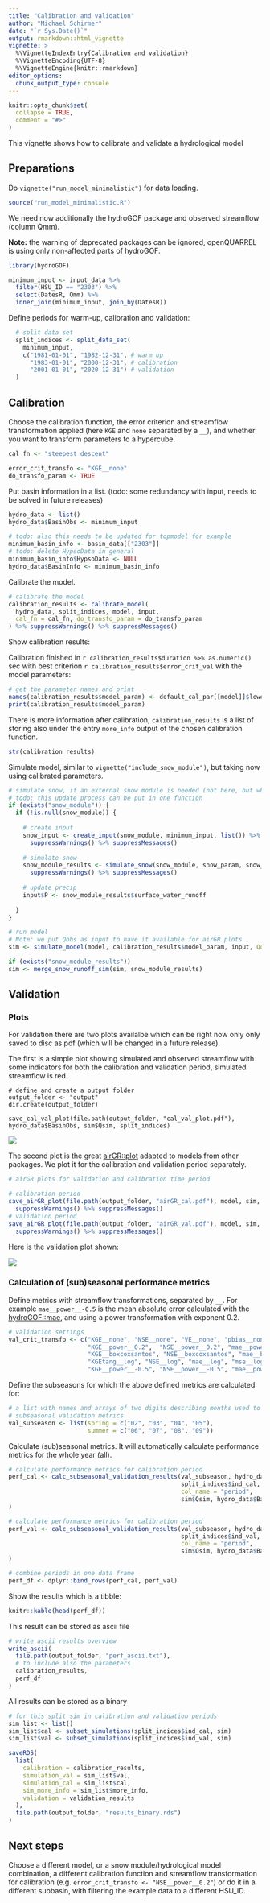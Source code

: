```yaml
---
title: "Calibration and validation"
author: "Michael Schirmer"
date: "`r Sys.Date()`"
output: rmarkdown::html_vignette
vignette: >
  %\VignetteIndexEntry{Calibration and validation}
  %\VignetteEncoding{UTF-8}
  %\VignetteEngine{knitr::rmarkdown}
editor_options: 
  chunk_output_type: console
---
```


```r
knitr::opts_chunk$set(
  collapse = TRUE,
  comment = "#>"
)


```


This vignette shows how to calibrate and validate a hydrological model

## Preparations

Do `vignette("run_model_minimalistic")` for data loading.

```r
source("run_model_minimalistic.R")
```


We need now additionally the hydroGOF package and observed streamflow (column Qmm).

**Note:** the warning of deprecated packages can be ignored, openQUARREL is using only
non-affected parts of hydroGOF.
```r
library(hydroGOF)

minimum_input <- input_data %>% 
  filter(HSU_ID == "2303") %>% 
  select(DatesR, Qmm) %>%
  inner_join(minimum_input, join_by(DatesR))
```


Define periods for warm-up, calibration and validation:

``` r
  # split data set
  split_indices <- split_data_set(
    minimum_input,
    c("1981-01-01", "1982-12-31", # warm up
      "1983-01-01", "2000-12-31", # calibration
      "2001-01-01", "2020-12-31") # validation
  )
```


## Calibration 

Choose the calibration function, 
the error criterion and streamflow transformation applied (here `KGE` and `none` separated by a `__`),
and whether you want to transform parameters to a hypercube.

```r
cal_fn <- "steepest_descent"

error_crit_transfo <- "KGE__none"
do_transfo_param <- TRUE
```


Put basin information in a list.
(todo: some redundancy with input, needs to be solved in future releases)
```r
hydro_data <- list()
hydro_data$BasinObs <- minimum_input

# todo: also this needs to be updated for topmodel for example
minimum_basin_info <- basin_data[["2303"]]
# todo: delete HypsoData in general
minimum_basin_info$HypsoData <- NULL
hydro_data$BasinInfo <- minimum_basin_info
```


Calibrate the model.

```r

# calibrate the model
calibration_results <- calibrate_model(
  hydro_data, split_indices, model, input,
  cal_fn = cal_fn, do_transfo_param = do_transfo_param
) %>% suppressWarnings() %>% suppressMessages()
```


Show calibration results:

Calibration finished in `r calibration_results$duration %>% as.numeric()` sec with best criterion `r calibration_results$error_crit_val` with the model parameters:


```r
# get the parameter names and print
names(calibration_results$model_param) <- default_cal_par[[model]]$lower
print(calibration_results$model_param)
```


There is more information after calibration, `calibration_results` is a list of 
storing also under the entry `more_info` output of the chosen calibration function.

```r
str(calibration_results)
```

Simulate model, similar to `vignette("include_snow_module")`, but taking now using calibrated parameters.

```r
# simulate snow, if an external snow module is needed (not here, but when you change it)
# todo: this update process can be put in one function
if (exists("snow_module")) {
  if (!is.null(snow_module)) {
    
    # create input
    snow_input <- create_input(snow_module, minimum_input, list()) %>% 
      suppressWarnings() %>% suppressMessages()
    
    # simulate snow
    snow_module_results <- simulate_snow(snow_module, snow_param, snow_input) %>% 
      suppressWarnings() %>% suppressMessages()
    
    # update precip
    input$P <- snow_module_results$surface_water_runoff
    
  }
}

# run model
# Note: we put Qobs as input to have it available for airGR plots
sim <- simulate_model(model, calibration_results$model_param, input, Qobs = hydro_data$BasinObs$Qmm)

if (exists("snow_module_results"))
sim <- merge_snow_runoff_sim(sim, snow_module_results)
```

## Validation

### Plots

For validation there are two plots availalbe which can be right now only only saved to disc as pdf 
(which will be changed in a future release).

The first is a simple plot showing simulated and observed streamflow with some indicators for both 
the calibration and validation period, simulated streamflow is red.

``` save
# define and create a output folder
output_folder <- "output"
dir.create(output_folder)

save_cal_val_plot(file.path(output_folder, "cal_val_plot.pdf"), hydro_data$BasinObs, sim$Qsim, split_indices)
```


![](figures/cal_val_plot.png)


The second plot is the great [airGR::plot](https://rdrr.io/cran/airGR/man/plot.OutputsModel.html)
adapted to models from other packages. We plot it for the calibration and validation period
separately.

``` r
# airGR plots for validation and calibration time period

# calibration period
save_airGR_plot(file.path(output_folder, "airGR_cal.pdf"), model, sim, split_indices$ind_cal, hydro_data) %>% 
  suppressWarnings() %>% suppressMessages()
# validation period
save_airGR_plot(file.path(output_folder, "airGR_val.pdf"), model, sim, split_indices$ind_val, hydro_data) %>% 
  suppressWarnings() %>% suppressMessages()
```

Here is the validation plot shown:

![](figures/airGR_val.png)


### Calculation of (sub)seasonal performance metrics

Define metrics with streamflow transformations, separated by `__`. 
For example `mae__power__-0.5` is the mean absolute error calculated with the 
[hydroGOF::mae](https://rdrr.io/cran/hydroGOF/man/mae.html), and using a power 
transformation with exponent 0.2.

``` r

# validation settings
val_crit_transfo <- c("KGE__none", "NSE__none", "VE__none", "pbias__none", "mae__none", "mse__none",
                      "KGE__power__0.2",  "NSE__power__0.2", "mae__power__0.2", "mse__power__0.2",
                      "KGE__boxcoxsantos", "NSE__boxcoxsantos", "mae__boxcoxsantos", "mse__boxcoxsantos",
                      "KGEtang__log", "NSE__log", "mae__log", "mse__log",
                      "KGE__power__-0.5", "NSE__power__-0.5", "mae__power__-0.5", "mse__power__-0.5")
```

Define the subseasons for which the above defined metrics are calculated for:

``` r

# a list with names and arrays of two digits describing months used to calculate
# subseasonal validation metrics
val_subseason <- list(spring = c("02", "03", "04", "05"), 
                      summer = c("06", "07", "08", "09"))
```

Calculate (sub)seasonal metrics. It will automatically calculate performance metrics for the whole year (all).

``` r


# calculate performance metrics for calibration period
perf_cal <- calc_subseasonal_validation_results(val_subseason, hydro_data$BasinObs$DatesR,
                                                split_indices$ind_cal, "calibration",
                                                col_name = "period",
                                                sim$Qsim, hydro_data$BasinObs$Qmm, val_crit_transfo
)

# calculate performance metrics for calibration period
perf_val <- calc_subseasonal_validation_results(val_subseason, hydro_data$BasinObs$DatesR,
                                                split_indices$ind_val, "validation",
                                                col_name = "period",
                                                sim$Qsim, hydro_data$BasinObs$Qmm, val_crit_transfo
)

# combine periods in one data frame
perf_df <- dplyr::bind_rows(perf_cal, perf_val)
```

Show the results which is a tibble:
```r
knitr::kable(head(perf_df))
```

This result can be stored as ascii file

``` r

# write ascii results overview
write_ascii(
  file.path(output_folder, "perf_ascii.txt"),
  # to include also the parameters
  calibration_results, 
  perf_df
)
```

All results can be stored as a binary

``` r

# for this split sim in calibration and validation periods
sim_list <- list()
sim_list$cal <- subset_simulations(split_indices$ind_cal, sim)
sim_list$val <- subset_simulations(split_indices$ind_val, sim)

saveRDS(
  list(
    calibration = calibration_results,
    simulation_val = sim_list$val,
    simulation_cal = sim_list$cal,
    sim_more_info = sim_list$more_info,
    validation = validation_results
  ),
  file.path(output_folder, "results_binary.rds")
)
```

## Next steps
Choose a different model, or a snow module/hydrological model combination,
a different calibration function and streamflow transformation for calibration 
(e.g. `error_crit_transfo <- "NSE__power__0.2"`) or do it in a different subbasin, 
with filtering the example data to a different HSU_ID.
